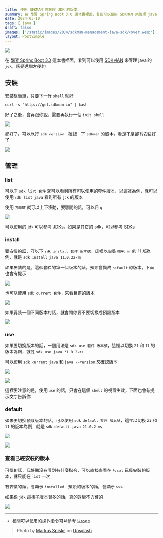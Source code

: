 ```yaml
---
title: 使用 SDKMAN 來管理 JDK 的版本
summary: 在 學習 Spring Boot 3.0 這本書裡面，看到可以使用 SDKMAN 來管理 java 的 jdk，感覺還蠻方便的 
date: 2024-03-10
tags: [ java ]
draft: false
images: ['/static/images/2024/sdkman-management-java-sdk/cover.webp']
layout: PostSimple
---
```


![](/static/images/2024/sdkman-management-java-sdk/cover.webp)

在 [學習 Spring Boot 3.0](https://www.tenlong.com.tw/products/9787302646518?list_name=srh) 這本書裡面，看到可以使用 [SDKMAN](https://sdkman.io) 來管理 java 的 `jdk`，感覺還蠻方便的

## 安裝

安裝很簡單，只要下一行 `shell` 就好 

```shell
curl -s "https://get.sdkman.io" | bash
```

好了之後，會再跟你說，需要再執行一個 `init shell`

![](/static/images/2024/sdkman-management-java-sdk/01.webp)

都好了，可以執行 `sdk version`，確認一下 `sdkman` 的版本，看是不是都有安裝好了

![](/static/images/2024/sdkman-management-java-sdk/02.webp)

## 管理

### list

可以下 `sdk list 套件` 就可以看到所有可以使用的套件版本，以這裡為例，就可以使用 `sdk list java` 看到所有 `jdk` 的版本

使用 `方向鍵` 就可以上下移動，要離開的話，可以用 `q`

![](/static/images/2024/sdkman-management-java-sdk/03.webp)

可以使用的 jdk 可以參考 [JDKs](https://sdkman.io/jdks)，如果是其它的 sdk，可以參考 [SDKs](https://sdkman.io/sdks)

### install

要安裝的話，可以下 `sdk install 套件 版本號`，這裡以安裝 `微軟 ms` 的 11 版為例，就是 `sdk install java 11.0.22-ms`

如果安裝的是，這個套件的第一個版本的話，預設會變成 `default` 的版本，下面也會有提示

![](/static/images/2024/sdkman-management-java-sdk/04.webp)

也可以使用 `sdk current 套件`，來看目前的版本

![](/static/images/2024/sdkman-management-java-sdk/05.webp)

如果再裝一個不同版本的話，就會問你要不要切換成預設版本

![](/static/images/2024/sdkman-management-java-sdk/06.webp)

### use

如果要切換版本的話，一個用法是 `sdk use 套件 版本號`，這裡以切換 `21` 和 `11` 的版本為例，就是 `sdk use java 21.0.2-ms`

可以使用 `sdk current java` 和 `java --version` 來確認版本

![](/static/images/2024/sdkman-management-java-sdk/07.webp)

![](/static/images/2024/sdkman-management-java-sdk/08.webp)

這裡要注意的是，使用 `use` 的話，只會在這個 `shell` 的視窗生效，下面也會有提示文字告訴你

### default

如果要切換預設版本的話，可以使用 `sdk default 套件 版本號`，這裡以切換 `21` 和 `11` 的版本為例，就是 `sdk default java 21.0.2-ms`

![](/static/images/2024/sdkman-management-java-sdk/09.webp)

![](/static/images/2024/sdkman-management-java-sdk/10.webp)


### 查看已經安裝的版本

可惜的話，我好像沒有看到有什麼指令，可以直接查看在 `local` 已經安裝的版本，就只能在 `list` 一次

有安裝的話，會顯示 `installed`，預設的版本的話，會顯示 `>>>`

如果像 `jdk` 這樣子版本很多的話，真的還蠻不方便的

![](/static/images/2024/sdkman-management-java-sdk/11.webp)

---

- 相關可以使用的操作指令可以參考 [Usage](https://sdkman.io/usage)

> Photo by [Markus Spiske](https://unsplash.com/@markusspiske?utm_content=creditCopyText&utm_medium=referral&utm_source=unsplash) on [Unsplash](https://unsplash.com/photos/a-close-up-of-a-computer-screen-with-a-keyboard-o-0YxiJUK3s?utm_content=creditCopyText&utm_medium=referral&utm_source=unsplash)

